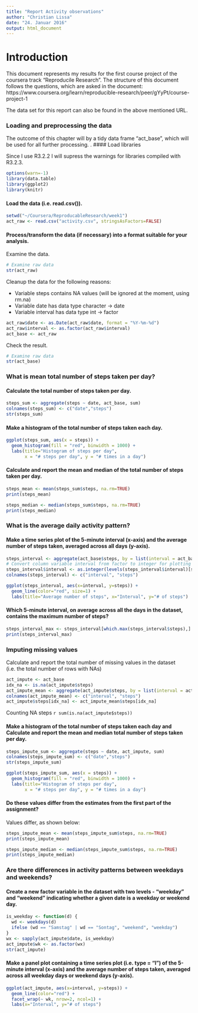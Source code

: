 ```yaml
---
title: "Report Activity observations"
author: "Christian Lissa"
date: "24. Januar 2016"
output: html_document
---
```


# Introduction

This document represents my results for the first course project of the coursera track "Reproducile Research". The structure of this document follows the questions, which are asked in the document: https://www.coursera.org/learn/reproducible-research/peer/gYyPt/course-project-1

The data set for this report can also be found in the above mentioned URL.

### Loading and preprocessing the data

The outcome of this chapter will by a tidy data frame "act_base", which will be used for all further processing.
.
#### Load libraries

Since I use R3.2.2 I will supress the warnings for libraries compiled with R3.2.3.

```r
options(warn=-1)
library(data.table)
library(ggplot2)
library(knitr)
```

#### Load the data (i.e. read.csv()).

```r
setwd("~/Coursera/ReproducableResearch/week1")
act_raw <- read.csv("activity.csv", stringsAsFactors=FALSE)
```

#### Process/transform the data (if necessary) into a format suitable for your analysis.

Examine the data.

``` r
# Examine raw data
str(act_raw)
```

Cleanup the data for the following reasons:

- Variable steps contains NA values (will be ignored at the moment, using rm.na)
- Variable date has data type character -> date
- Variable interval has data type int -> factor

```r
act_raw$date <- as.Date(act_raw$date, format = "%Y-%m-%d")
act_raw$interval <- as.factor(act_raw$interval)
act_base <- act_raw
```

Check the result.

```r
# Examine raw data
str(act_base)
```

### What is mean total number of steps taken per day?

#### Calculate the total number of steps taken per day.

```r
steps_sum <- aggregate(steps ~ date, act_base, sum)
colnames(steps_sum) <- c("date","steps")
str(steps_sum)
```

#### Make a histogram of the total number of steps taken each day.

```r
ggplot(steps_sum, aes(x = steps)) + 
  geom_histogram(fill = "red", binwidth = 1000) + 
  labs(title="Histogram of steps per day", 
       x = "# steps per day", y = "# times in a day") 
```

#### Calculate and report the mean and median of the total number of steps taken per day.

```r
steps_mean <- mean(steps_sum$steps, na.rm=TRUE)
print(steps_mean)

steps_median <- median(steps_sum$steps, na.rm=TRUE)
print(steps_median)
```

### What is the average daily activity pattern?

#### Make a time series plot of the 5-minute interval (x-axis) and the average number of steps taken, averaged across all days (y-axis).

```r
steps_interval <- aggregate(act_base$steps, by = list(interval = act_base$interval), FUN=mean, na.rm=TRUE)
# Convert column variable interval from factor to integer for plotting in ggplot
steps_interval$interval <- as.integer(levels(steps_interval$interval)[steps_interval$interval])
colnames(steps_interval) <- c("interval", "steps")

ggplot(steps_interval, aes(x=interval, y=steps)) +   
  geom_line(color="red", size=1) +  
  labs(title="Average number of steps", x="Interval", y="# of steps")
```

#### Which 5-minute interval, on average across all the days in the dataset, contains the maximum number of steps?

```r
steps_interval_max <- steps_interval[which.max(steps_interval$steps),]
print(steps_interval_max)
```


### Imputing missing values

Calculate and report the total number of missing values in the dataset (i.e. the total number of rows with NAs)

```r
act_impute <- act_base
idx_na <- is.na(act_impute$steps)
act_impute_mean <- aggregate(act_impute$steps, by = list(interval = act_impute$interval), FUN=mean, na.rm=TRUE)
colnames(act_impute_mean) <- c("interval", "steps") 
act_impute$steps[idx_na] <- act_impute_mean$steps[idx_na]
```

Counting NA steps
 ```r
sum(is.na(act_impute$steps))
```

#### Make a histogram of the total number of steps taken each day and Calculate and report the mean and median total number of steps taken per day. 

```r
steps_impute_sum <- aggregate(steps ~ date, act_impute, sum)
colnames(steps_impute_sum) <- c("date","steps")
str(steps_impute_sum)

ggplot(steps_impute_sum, aes(x = steps)) + 
  geom_histogram(fill = "red", binwidth = 1000) + 
  labs(title="Histogram of steps per day", 
       x = "# steps per day", y = "# times in a day")  
```

#### Do these values differ from the estimates from the first part of the assignment?

Values differ, as shown below:

```r
steps_impute_mean <- mean(steps_impute_sum$steps, na.rm=TRUE)
print(steps_impute_mean)

steps_impute_median <- median(steps_impute_sum$steps, na.rm=TRUE)
print(steps_impute_median)
```

### Are there differences in activity patterns between weekdays and weekends?

#### Create a new factor variable in the dataset with two levels - "weekday" and "weekend" indicating whether a given date is a weekday or weekend day.

```r
is_weekday <- function(d) {
  wd <- weekdays(d)
  ifelse (wd == "Samstag" | wd == "Sontag", "weekend", "weekday")
}
wx <- sapply(act_impute$date, is_weekday)
act_impute$wk <- as.factor(wx)
str(act_impute)
```

#### Make a panel plot containing a time series plot (i.e. type = "l") of the 5-minute interval (x-axis) and the average number of steps taken, averaged across all weekday days or weekend days (y-axis).

```r
ggplot(act_impute, aes(x=interval, y=steps)) + 
  geom_line(color="red") + 
  facet_wrap(~ wk, nrow=2, ncol=1) +
  labs(x="Interval", y="# of steps") 
```

